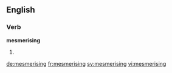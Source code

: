 ==English==

===Verb===
'''mesmerising'''

# {{present participle of|mesmerise}}

[[de:mesmerising]]
[[fr:mesmerising]]
[[sv:mesmerising]]
[[vi:mesmerising]]